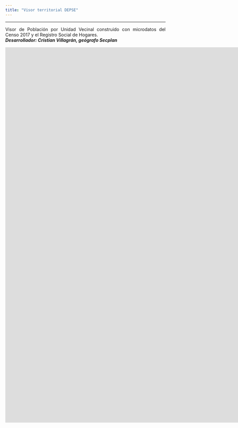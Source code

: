 ```yaml
---
title: "Visor territorial DEPSE" 
---
```


---

<p align="justify">Visor de Población por Unidad Vecinal construido con microdatos del Censo 2017 y el Registro Social de Hogares.<br><b>*Desarrollador: Cristian Villagrán, geógrafo Secplan*</b></br></p>

<embed src="https://lascondes.maps.arcgis.com/apps/dashboards/68186f49c28145cfb523febaf7ccf316" style="width: 1680px; height: 1180px;">

